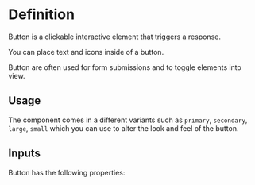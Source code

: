 
<Meta title="Introduction" />

# Definition

Button is a clickable interactive element that triggers a response.

You can place text and icons inside of a button.

Button are often used for form submissions and to toggle elements into view.

## Usage

The component comes in a different variants such as `primary`, `secondary`, `large`, `small` which you can use to alter the look and feel of the button.


## Inputs

Button has the following properties:






